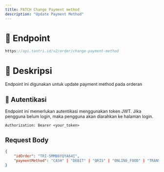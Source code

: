 ```yaml
---
title: PATCH Change Payment method
description: "Update Payment Method"
---
```


# 🔗 Endpoint

```ts
https://api.tantri.id/v2/order/change-payment-method
```

# 📖 Deskripsi

Endpoint ini digunakan untuk update payment method pada orderan

## 🔑 Autentikasi

Endpoint ini memerlukan autentikasi menggunakan token JWT. Jika pengguna belum login, maka pengguna akan diarahkan ke halaman login.

```http
Authorization: Bearer <your_token>
```

## Request Body

```json
{
    "idOrder": "TRI-5MMB8YQYA64I",
    "paymentMethod": "CASH" | "DEBIT" | "QRIS" | "ONLINE_FOOD" | "TRANSFER_MANUAL"
}
```

